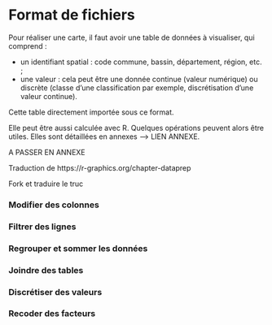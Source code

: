 
# Format de fichiers

Pour réaliser une carte, il faut avoir une table de données à visualiser, qui comprend :

+ un identifiant spatial : code commune, bassin, département, région, etc. ;
+ une valeur : cela peut être une donnée continue (valeur numérique) ou discrète (classe d'une classification par exemple, discrétisation d'une valeur continue).

Cette table directement importée sous ce format.

Elle peut être aussi calculée avec R. Quelques opérations peuvent alors être utiles. Elles sont détaillées en annexes --> LIEN ANNEXE.

A PASSER EN ANNEXE


Traduction de https://r-graphics.org/chapter-dataprep

Fork et traduire le truc

### Modifier des colonnes


### Filtrer des lignes


### Regrouper et sommer les données


### Joindre des tables


### Discrétiser des valeurs


### Recoder des facteurs

